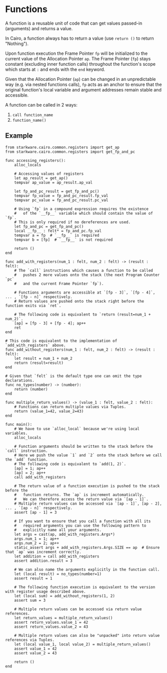 # Functions

A function is a reusable unit of code that can get values passed-in (arguments) and returns a value.

In Cairo, a function always has to return a value (use `return ()` to return "Nothing").

Upon function execution the Frame Pointer `fp` will be initialized to the current value of the Allocation Pointer `ap`. The Frame Pointer (`fp`) stays constant (excluding inner function calls) throughout the function's scope which starts at `:` and ends with the `end` keyword.

Given that the Allocation Pointer (`ap`) can be changed in an unpredictable way (e.g. via nested functions calls), `fp` acts as an anchor to ensure that the original function's local variable and argument addresses remain stable and accessible.

A function can be called in 2 ways:

1. `call function_name`
2. `function_name()`

## Example

```cairo
from starkware.cairo.common.registers import get_ap
from starkware.cairo.common.registers import get_fp_and_pc

func accessing_registers():
    alloc_locals

    # Accessing values of registers
    let ap_result = get_ap()
    tempvar ap_value = ap_result.ap_val

    let fp_and_pc_result = get_fp_and_pc()
    tempvar fp_value = fp_and_pc_result.fp_val
    tempvar pc_value = fp_and_pc_result.pc_val

    # Using `fp` in a compound expression requires the existence
    #   of the `__fp__` variable which should contain the value of `fp`.
    # This is only required if no dereferences are used.
    let fp_and_pc = get_fp_and_pc()
    local __fp__ : felt* = fp_and_pc.fp_val
    tempvar a = fp  # `__fp__` is required
    tempvar b = [fp]  # `__fp__` is not required

    return ()
end

func add_with_registers(num_1 : felt, num_2 : felt) -> (result : felt):
    # The `call` instructions which causes a function to be called
    #   pushes 2 more values onto the stack (the next Program Counter `pc`
    #   and the current Frame Pointer `fp`).

    # Functions arguments are accessible at `[fp - 3]`, `[fp - 4]`, ... , `[fp - n]` respectively.
    # Return values are pushed onto the stack right before the function exits via `ret`.

    # The following code is equivalent to `return (result=num_1 + num_2)`.
    [ap] = [fp - 3] + [fp - 4]; ap++
    ret
end

# This code is equivalent to the implementation of `add_with_registers` above.
func add_without_registers(num_1 : felt, num_2 : felt) -> (result : felt):
    let result = num_1 + num_2
    return (result=result)
end

# Given that `felt` is the default type one can omit the type declarations.
func no_types(number) -> (number):
    return (number)
end

func multiple_return_values() -> (value_1 : felt, value_2 : felt):
    # Functions can return multiple values via Tuples.
    return (value_1=42, value_2=43)
end

func main():
    # We have to use `alloc_local` because we're using local variables.
    alloc_locals

    # Function arguments should be written to the stack before the `call` instruction.
    # Here we push the value `1` and `2` onto the stack before we call the `add` function.
    # The following code is equivalent to `add(1, 2)`.
    [ap] = 1; ap++
    [ap] = 2; ap++
    call add_with_registers

    # The return value of a function execution is pushed to the stack before the
    #   function returns. The `ap` is increment automatically.
    #   We can therefore access the return value via `[ap - 1]`.
    # Multiple return values can be accessed via `[ap - 1]`, [ap - 2], ... , `[ap - n]` respectively.
    assert [ap - 1] = 3

    # If you want to ensure that you call a function with all its
    #   required arguments you can use the following pattern to
    #   explicitly name all your arguments.
    let args = cast(ap, add_with_registers.Args*)
    args.num_1 = 1; ap++
    args.num_2 = 2; ap++
    static_assert args + add_with_registers.Args.SIZE == ap  # Ensure that `ap` was increment correctly.
    let addition = call add_with_registers
    assert addition.result = 3

    # We can also name the arguments explicitly in the function call.
    let (local result) = no_types(number=1)
    assert result = 1

    # The following function execution is equivalent to the version with register usage described above.
    let (local sum) = add_without_registers(1, 2)
    assert sum = 3

    # Multiple return values can be accessed via return value references.
    let return_values = multiple_return_values()
    assert return_values.value_1 = 42
    assert return_values.value_2 = 43

    # Multiple return values can also be "unpacked" into return value references via Tuples.
    let (local value_1, local value_2) = multiple_return_values()
    assert value_1 = 42
    assert value_2 = 43

    return ()
end
```
